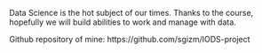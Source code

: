 

Data Science is the hot subject of our times. Thanks to the course, hopefully we will build abilities to work and manage with data. 

Github repository of mine: https://github.com/sgizm/IODS-project